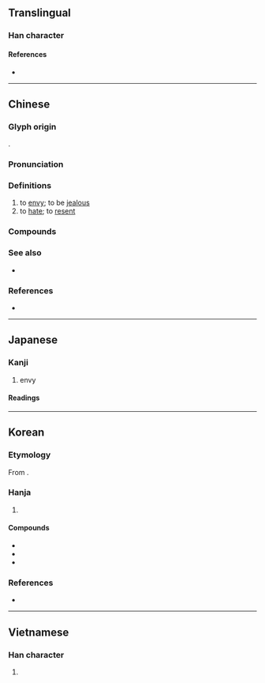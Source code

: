 {{character info}}
==Translingual==

===Han character===
{{Han char|rn=38|rad=女|as=10|sn=13|four=40434|canj=VKOK|ids=⿰女疾}}

====References====
* {{Han ref|kx=0269.020|dkj=06611|dj=0536.150|hdz=21073.010|uh=5AC9|ud=23241|bh=B6FA|bd=46842}}

----

==Chinese==
{{zh-forms|ss=忌|alt=疾,愱,㑵,𡜍,𢞱}}

===Glyph origin===
{{Han etym}}
{{Han compound|女|疾|ls=psc|c1=s|c2=p}}.

===Pronunciation===
{{zh-pron
|m=jí
|c=zat6,zaat6
|mn=chi̍t/tw,xm:che̍k
|mn_note=chi̍t - literary; che̍k - vernacular
|mc=y
|oc=y
|cat=v
}}

===Definitions===
{{zh-hanzi}}

# to [[envy]]; to be [[jealous]]
# to [[hate]]; to [[resent]]

===Compounds===
{{zh-der|嫉惡若仇|嫉恨|妒嫉|忿世嫉俗|媢嫉|妒賢嫉能|嫉賢|嫉惡如仇|嫉惡好善|嫉妒|好善嫉惡|嫉賢妒能|忿世嫉邪|嫉惡|憤世嫉邪|深惡痛嫉|憤世嫉俗|矜名嫉能|憤嫉}}

===See also===
* {{zh-l|忌}}

===References===
* {{R:yue:mfccd}}

----

==Japanese==

===Kanji===
{{ja-kanji|grade=|rs=女10}}

# envy

====Readings====
{{ja-readings
|on=しつ
|kun=ねた-む, そね-む, にく-む
}}

----

==Korean==

===Etymology===
From {{der|ko|ltc|-}} {{ltc-l|嫉|id=2}}.

===Hanja===
{{ko-hanja-search}}
{{ko-hanja|미워하다|미워할|질}}

# {{hanja form of|질|[[jealousy]]}}

====Compounds====
{{der-top3|Compounds}}
* {{ko-l|질투|嫉妬}}
* {{ko-l|질시|嫉視}}
* {{ko-l|모질|媢嫉}}
{{der-bottom}}

===References===
* {{R:hanjadoc|2364}}

----

==Vietnamese==

===Han character===
{{vi-readings|reading=tật|rs=女10}}

# {{rfdef|vi|sort=女10}}